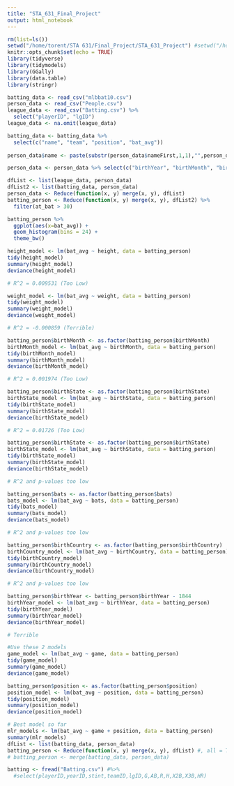```yaml
---
title: "STA_631_Final_Project"
output: html_notebook
---
```


```r
rm(list=ls())
setwd("/home/torent/STA 631/Final_Project/STA_631_Project") #setwd("/home/torent/CIS 671/CIS 671 Project")
knitr::opts_chunk$set(echo = TRUE)
library(tidyverse)
library(tidymodels)
library(GGally)
library(data.table)
library(stringr)
```

```r
batting_data <- read_csv("mlbbat10.csv")
person_data <- read_csv("People.csv")
league_data <- read_csv("Batting.csv") %>%
  select("playerID", "lgID")
league_data <- na.omit(league_data)
```

```r

batting_data <- batting_data %>%
  select(c("name", "team", "position", "bat_avg"))
  
person_data$name <- paste(substr(person_data$nameFirst,1,1),"",person_data$nameLast)

person_data <- person_data %>% select(c("birthYear", "birthMonth", "birthCountry", "birthState", "weight", "height"))
```


```r
dfList <- list(league_data, person_data)
dfList2 <- list(batting_data, person_data)
person_data <- Reduce(function(x, y) merge(x, y), dfList)
batting_person <- Reduce(function(x, y) merge(x, y), dfList2) %>% 
  filter(at_bat > 30)
```

```r
batting_person %>% 
  ggplot(aes(x=bat_avg)) + 
  geom_histogram(bins = 24) + 
  theme_bw()
```

```r
height_model <- lm(bat_avg ~ height, data = batting_person)
tidy(height_model)
summary(height_model)
deviance(height_model)

# R^2 = 0.009531 (Too Low)

weight_model <- lm(bat_avg ~ weight, data = batting_person)
tidy(weight_model)
summary(weight_model)
deviance(weight_model)

# R^2 = -0.000859 (Terrible)

batting_person$birthMonth <- as.factor(batting_person$birthMonth)
birthMonth_model <- lm(bat_avg ~ birthMonth, data = batting_person)
tidy(birthMonth_model)
summary(birthMonth_model)
deviance(birthMonth_model)

# R^2 = 0.001974 (Too Low)

batting_person$birthState <- as.factor(batting_person$birthState)
birthState_model <- lm(bat_avg ~ birthState, data = batting_person)
tidy(birthState_model)
summary(birthState_model)
deviance(birthState_model)

# R^2 = 0.01726 (Too Low)

batting_person$birthState <- as.factor(batting_person$birthState)
birthState_model <- lm(bat_avg ~ birthState, data = batting_person)
tidy(birthState_model)
summary(birthState_model)
deviance(birthState_model)

# R^2 and p-values too low

batting_person$bats <- as.factor(batting_person$bats)
bats_model <- lm(bat_avg ~ bats, data = batting_person)
tidy(bats_model)
summary(bats_model)
deviance(bats_model)

# R^2 and p-values too low

batting_person$birthCountry <- as.factor(batting_person$birthCountry)
birthCountry_model <- lm(bat_avg ~ birthCountry, data = batting_person)
tidy(birthCountry_model)
summary(birthCountry_model)
deviance(birthCountry_model)

# R^2 and p-values too low

batting_person$birthYear <- batting_person$birthYear - 1844
birthYear_model <- lm(bat_avg ~ birthYear, data = batting_person)
tidy(birthYear_model)
summary(birthYear_model)
deviance(birthYear_model)

# Terrible

#Use these 2 models
game_model <- lm(bat_avg ~ game, data = batting_person)
tidy(game_model)
summary(game_model)
deviance(game_model)

batting_person$position <- as.factor(batting_person$position)
position_model <- lm(bat_avg ~ position, data = batting_person)
tidy(position_model)
summary(position_model)
deviance(position_model)
```

```r
# Best model so far
mlr_models <- lm(bat_avg ~ game + position, data = batting_person)
summary(mlr_models)
dfList <- list(batting_data, person_data)
batting_person <- Reduce(function(x, y) merge(x, y), dfList) #, all = TRUE
# batting_person <- merge(batting_data, person_data)
```

```r
batting <- fread("Batting.csv") #%>% 
  #select(playerID,yearID,stint,teamID,lgID,G,AB,R,H,X2B,X3B,HR)
```
